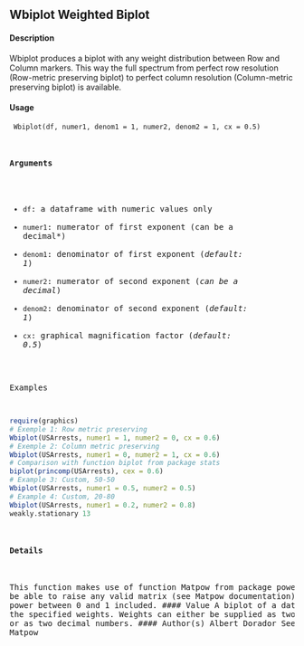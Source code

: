 ## Wbiplot Weighted Biplot

#### Description
Wbiplot produces a biplot with any weight distribution between Row and Column markers. This way the full spectrum from perfect row resolution (Row-metric preserving biplot) to perfect column resolution (Column-metric preserving biplot) is available.

#### Usage
<pre><code>
Wbiplot(df, numer1, denom1 = 1, numer2, denom2 = 1, cx = 0.5)
</code><pre>

#### Arguments
* ``df``: a dataframe with numeric values only
* ``numer1``: numerator of first exponent (can be a decimal*)
* ``denom1``: denominator of first exponent (*default: 1*)
* ``numer2``: numerator of second exponent (*can be a decimal*)
* ``denom2``: denominator of second exponent (*default: 1*)
* ``cx``: graphical magnification factor (*default: 0.5*)

Examples
```r
require(graphics)
# Exemple 1: Row metric preserving
Wbiplot(USArrests, numer1 = 1, numer2 = 0, cx = 0.6)
# Exemple 2: Column metric preserving
Wbiplot(USArrests, numer1 = 0, numer2 = 1, cx = 0.6)
# Comparison with function biplot from package stats
biplot(princomp(USArrests), cex = 0.6)
# Example 3: Custom, 50-50
Wbiplot(USArrests, numer1 = 0.5, numer2 = 0.5)
# Example 4: Custom, 20-80
Wbiplot(USArrests, numer1 = 0.2, numer2 = 0.8)
weakly.stationary 13
```


#### Details
This function makes use of function Matpow from package powerplus to be able to raise any valid
matrix (see Matpow documentation) to any real power between 0 and 1 included.
#### Value
A biplot of a dataframe with the specified weights. Weights can either be supplied as two fractions,
or as two decimal numbers.
#### Author(s)
Albert Dorador
See Also
Matpow
